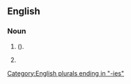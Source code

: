==English==

===Noun===
{{head|en|noun plural form}}

# {{plural of|flunkey|lang=en|nodot=1}} ({{alternative spelling of|flunkeys|lang=en|nocap=1|nodot=1}}).
# {{plural of|flunky|lang=en}}

[[Category:English plurals ending in "-ies"]]